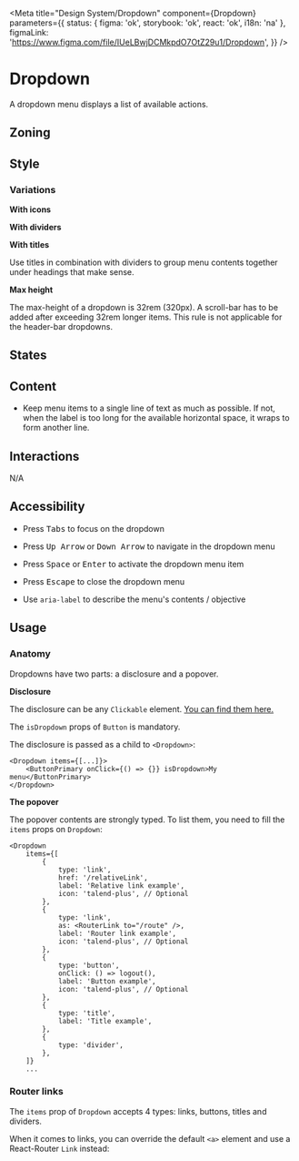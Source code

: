 


<Meta
	title="Design System/Dropdown"
	component={Dropdown}
	parameters={{
		status: { figma: 'ok', storybook: 'ok', react: 'ok', i18n: 'na' },
		figmaLink: 'https://www.figma.com/file/IUeLBwjDCMkpdO7OtZ29u1/Dropdown',
	}}
/>

# Dropdown

A dropdown menu displays a list of available actions.

## Zoning

<FigmaImage
	src="https://www.figma.com/file/IUeLBwjDCMkpdO7OtZ29u1/Dropdown?node-id=806%3A2186"
	alt="zoning image for dropdown"
/>

## Style

<FigmaImage
	src="https://www.figma.com/file/IUeLBwjDCMkpdO7OtZ29u1/Dropdown?node-id=806%3A2112"
	alt="Basic dropdown styles"
/>

<Canvas withSource="closed">
	<Story height="35rem" story={Stories.Basic} />
</Canvas>

### Variations

**With icons**

<Canvas>
	<Story height="25rem" story={Stories.WithIcons} />
</Canvas>

**With dividers**

<Canvas>
	<Story height="25rem" story={Stories.WithDividers} />
</Canvas>

**With titles**

Use titles in combination with dividers to group menu contents together under headings that make sense.

<Canvas>
	<Story height="25rem" story={Stories.WithTitle} />
</Canvas>

**Max height**

The max-height of a dropdown is 32rem (320px). A scroll-bar has to be added after exceeding 32rem longer items.
This rule is not applicable for the header-bar dropdowns.

<Canvas withSource="closed">
	<Story height="36rem" story={Stories.WithManyItems} />
</Canvas>

## States

<FigmaImage
	src="https://www.figma.com/file/IUeLBwjDCMkpdO7OtZ29u1/Dropdown?node-id=808%3A2230"
	alt="dropdown behaviors"
/>

## Content

<Use>
	<Use.Do>
		<ul>
			<li>
				Keep menu items to a single line of text as much as possible. If not, when the label is too
				long for the available horizontal space, it wraps to form another line.
			</li>
		</ul>
	</Use.Do>
</Use>

<Canvas withSource="closed">
	<Story height="25rem" story={Stories.WithLongText} />
</Canvas>

## Interactions

N/A

## Accessibility

- Press <kbd>Tabs</kbd> to focus on the dropdown

- Press <kbd>Up Arrow</kbd> or <kbd>Down Arrow</kbd> to navigate in the dropdown menu

- Press <kbd>Space</kbd> or <kbd>Enter</kbd> to activate the dropdown menu item

- Press <kbd>Escape</kbd> to close the dropdown menu

- Use `aria-label` to describe the menu's contents / objective

## Usage

### Anatomy

Dropdowns have two parts: a disclosure and a popover.

**Disclosure**

The disclosure can be any `Clickable` element. [You can find them here.](/docs/components-clickable-buttons-about--button-variations)

The `isDropdown` props of `Button` is mandatory.

The disclosure is passed as a child to `<Dropdown>`:

```tsx
<Dropdown items={[...]}>
    <ButtonPrimary onClick={() => {}} isDropdown>My menu</ButtonPrimary>
</Dropdown>
```

**The popover**

The popover contents are strongly typed. To list them, you need to fill the `items` props on `Dropdown`:

```tsx
<Dropdown
	items={[
		{
			type: 'link',
			href: '/relativeLink',
			label: 'Relative link example',
            icon: 'talend-plus', // Optional
		},
		{
			type: 'link',
			as: <RouterLink to="/route" />,
			label: 'Router link example',
            icon: 'talend-plus', // Optional
		},
        {
			type: 'button',
			onClick: () => logout(),
			label: 'Button example',
            icon: 'talend-plus', // Optional
		},
        {
			type: 'title',
			label: 'Title example',
		},
        {
			type: 'divider',
		},
	]}
    ...
```

### Router links

The `items` prop of `Dropdown` accepts 4 types: links, buttons, titles and dividers.

When it comes to links, you can override the default `<a>` element and use a React-Router `Link` instead:

<Canvas>
	<Story height="25rem" story={Stories.WithRouterLinks} />
</Canvas>
